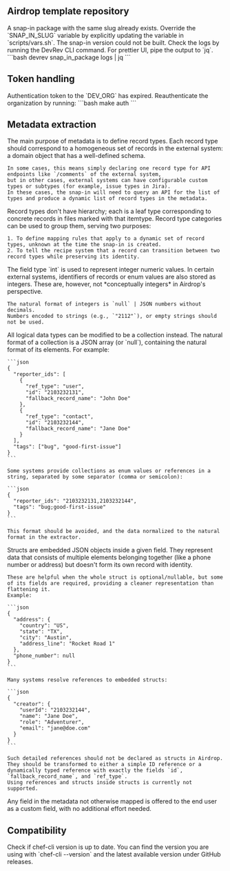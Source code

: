 ## Airdrop template repository
<AccordionGroup>
  <Accordion title="Getting a *Conflict* error when running `make deploy`">
    A snap-in package with the same slug already exists.
    Override the `SNAP_IN_SLUG` variable by explicitly updating the variable in `scripts/vars.sh`.
  </Accordion>
  <Accordion title="Deployment of snap-in failed after *Waiting for snap-in version to be ready* message">
    The snap-in version could not be built.
    Check the logs by running the DevRev CLI command. For prettier UI, pipe the output to `jq`.
    ```bash
    devrev snap_in_package logs | jq
    ```
  </Accordion>
</AccordionGroup>

## Token handling
<AccordionGroup>
  <Accordion title="*Token is expired* when deploying or cleaning up">
    Authentication token to the `DEV_ORG` has expired. Reauthenticate the organization by running:
    ```bash
    make auth
    ```
  </Accordion>
</AccordionGroup>

## Metadata extraction
<AccordionGroup>
  <Accordion title="Tips for defining record types">
    The main purpose of metadata is to define record types. 
    Each record type should correspond to a homogeneous set of records in the external system: a domain object that has a well-defined schema.

    In some cases, this means simply declaring one record type for API endpoints like `/comments` of the external system,
    but in other cases, external systems can have configurable custom types or subtypes (for example, issue types in Jira).
    In these cases, the snap-in will need to query an API for the list of types and produce a dynamic list of record types in the metadata.
  </Accordion>
  
  <Accordion title="Understanding record type categories">
    Record types don't have hierarchy; each is a leaf type corresponding to concrete records in files marked with that itemtype. 
    Record type categories can be used to group them, serving two purposes:

    1. To define mapping rules that apply to a dynamic set of record types, unknown at the time the snap-in is created.
    2. To tell the recipe system that a record can transition between two record types while preserving its identity.
  </Accordion>
  
  <Accordion title="Working with integer fields">
    The field type `int` is used to represent integer numeric values. 
    In certain external systems, identifiers of records or enum values are also stored as integers. 
    These are, however, not *conceptually integers* in Airdrop's perspective.
    
    The natural format of integers is `null` | JSON numbers without decimals.
    Numbers encoded to strings (e.g., `"2112"`), or empty strings should not be used.
  </Accordion>
    
  <Accordion title="Working with collections">
    All logical data types can be modified to be a collection instead.
    The natural format of a collection is a JSON array (or `null`), containing the natural format of its elements. 
    For example:

    ```json
    {
      "reporter_ids": [
        {
          "ref_type": "user",
          "id": "2103232131",
          "fallback_record_name": "John Doe"
        },
        {
          "ref_type": "contact",
          "id": "2103232144",
          "fallback_record_name": "Jane Doe"
        }
      ],
      "tags": ["bug", "good-first-issue"]
    }
    ```

    Some systems provide collections as enum values or references in a string, separated by some separator (comma or semicolon):

    ```json
    {
      "reporter_ids": "2103232131,2103232144",
      "tags": "bug;good-first-issue"
    }
    ```

    This format should be avoided, and the data normalized to the natural format in the extractor.
  </Accordion>
  
  <Accordion title="Using struct fields">
    Structs are embedded JSON objects inside a given field. 
    They represent data that consists of multiple elements belonging together (like a phone number or address) but doesn't form its own record with identity.
    
    These are helpful when the whole struct is optional/nullable, but some of its fields are required, providing a cleaner representation than flattening it. 
    Example:

    ```json
    {
      "address": {
        "country": "US",
        "state": "TX",
        "city": "Austin",
        "address_line": "Rocket Road 1"
      },
      "phone_number": null
    }
    ```

    Many systems resolve references to embedded structs:

    ```json
    {
      "creator": {
        "userId": "2103232144",
        "name": "Jane Doe",
        "role": "Adventurer",
        "email": "jane@doe.com"
      }
    }
    ```

    Such detailed references should not be declared as structs in Airdrop. 
    They should be transformed to either a simple ID reference or a dynamically typed reference with exactly the fields `id`, `fallback_record_name`, and `ref_type`. 
    Using references and structs inside structs is currently not supported.
  </Accordion>
  
  <Accordion title="Custom fields">
    Any field in the metadata not otherwise mapped is offered to the end user as a custom field, with no additional effort needed.
  </Accordion>
</AccordionGroup>

## Compatibility
<AccordionGroup>
  <Accordion title="Chef-cli version">
    Check if chef-cli version is up to date. 
    You can find the version you are using with `chef-cli --version` and the latest available version under GitHub releases.
  </Accordion>
</AccordionGroup>

